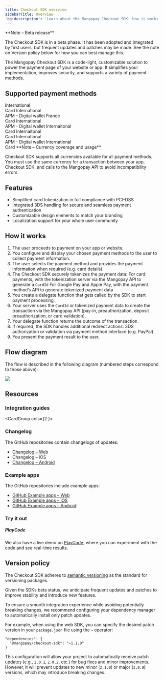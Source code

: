 ```yaml
---
title: Checkout SDK overview
sidebarTitle: Overview
'og:description': 'Learn about the Mangopay Checkout SDK: how it works, supported payment methods, features and versions.'  
---
```



<Note>  
**Note – Beta release** 
  
The Checkout SDK is in a beta phase. It has been adopted and integrated by first users, but frequent updates and patches may be made. See the note on Version policy below for how you can best manage this.  
</Note>  

The Mangopay Checkout SDK is a code-light, customizable solution to power the payment page of your website or app. It simplifies your implementation, improves security, and supports a variety of payment methods.   

## Supported payment methods  

<CardGroup cols={3}>
    <Card
        title="AMEX"
        icon={LogoAmex}
        href="/guides/payment-methods/card"
    >
        International<br/>
        Card
    </Card>
    <Card
        title="Apple Pay"
        icon={LogoApplePay}
        href="/guides/payment-methods/apple-pay"
    >
        International<br/>
        APM - Digital wallet
    </Card>
    <Card
        title="CB"
        icon={LogoCb}
        href="/guides/payment-methods/card"
    >
        France<br/>
        Card
    </Card>
    <Card
        title="Google Pay"
        icon={LogoGooglePay}
        href="/guides/payment-methods/google-pay"
    >
        International<br/>
        APM - Digital wallet
    </Card>
    <Card
        title="Maestro"
        icon={LogoMaestro}
        href="/guides/payment-methods/card"
    >
        Internaitonal<br/>
        Card
    </Card>
    <Card
        title="Mastercard"
        icon={LogoMastercard}
        href="/guides/payment-methods/card"
    >
        Internaitonal<br/>
        Card
    </Card>
    <Card
        title="PayPal"
        icon={LogoPayPal}
        href="/guides/payment-methods/paypal"
    >
        International<br/>
        APM - Digital wallet
    </Card>
    <Card
        title="Visa"
        icon={LogoVisa}
        href="/guides/payment-methods/card"
    >
        International<br/>
        Card
    </Card>

</CardGroup>


<Note>  
**Note – Currency coverage and usage** 
  
Checkout SDK supports all currencies available for all payment methods.  
You must use the same currency for a transaction between your app, Checkout SDK, and calls to the Mangopay API to avoid incompatibility errors.  
</Note>  

## Features  
- Simplified card tokenization in full compliance with PCI-DSS  
- Integrated 3DS handling for secure and seamless payment authentication  
- Customizable design elements to match your branding  
- Localization support for your whole user community  

## How it works  
1. The user proceeds to payment on your app or website.  
2. You configure and display your chosen payment methods to the user to collect payment information.  
3. The user selects the payment method and provides the payment information when required (e.g. card details).  
4. The Checkout SDK securely tokenizes the payment data:
For card payments, with the tokenization server via the Mangopay API to generate a `CardId`
For Google Pay and Apple Pay, with the payment method’s API to generate tokenized payment data  
5. You create a delegate function that gets called by the SDK to start payment processing.  
6. Your server uses the `CardId` or tokenized payment data to create the transaction via the Mangopay API (pay-in, preauthorization, deposit preauthorization, or card validation).  
7. Your delegate function returns the outcome of the transaction.  
8. If required, the SDK handles additional redirect actions: 3DS authorization or validation via payment method interface (e.g. PayPal).  
9. You present the payment result to the user.  

## Flow diagram

The flow is described in the following diagram (numbered steps correspond to those above):

<img src="/images/diagram_checkout-sdk_how-it-works.png"/>

## Resources  

### Integration guides

<CardGroup cols={2 }>
  <Card title="Checkout - Web" href="/sdks/checkout/web">

  </Card>
  <Card title="Checkout - iOS" href="/sdks/checkout/ios">

  </Card>
  <Card title="Checkout - Android" href="/sdks/checkout/android">

  </Card>
</CardGroup>

### Changelog  

The GitHub repositories contain changelogs of updates:  
- [Changelog – Web](https://github.com/Mangopay/mangopay-checkout-web/blob/main/CHANGELOG.md)  
- Changelog – iOS 
- [Changelog – Android](https://github.com/Mangopay/mangopay-checkout-android/blob/main/CHANGELOG.md)  

### Example apps 

The GitHub repositories include example apps:

- [GitHub Example apps – Web](https://github.com/Mangopay/mangopay-checkout-web/tree/main/examples)
- [GitHub Example apps – iOS](https://github.com/Mangopay/mangopay-checkout-ios/tree/main/Examples)
- [GitHub Example apps – Android](https://github.com/Mangopay/mangopay-checkout-android/tree/main/example)

### Try it out
##### **PlayCode**

We also have a live demo on [PlayCode](https://playcode.io/1840460), where you can experiment with the code and see real-time results.

## Version policy  

The Checkout SDK adheres to [semantic versioning](https://semver.org/) as the standard for versioning packages.  

Given the SDKs beta status, we anticipate frequent updates and patches to improve stability and introduce new features.  

To ensure a smooth integration experience while avoiding potentially breaking changes, we recommend configuring your dependency manager to automatically install only patch updates.  

For example, when using the web SDK, you can specify the desired patch version in your `package.json` file using the `~` operator:  

```shell Specify patch version
"dependencies": {
  "@mangopay/checkout-sdk": "~1.1.0"
}
```  

This configuration will allow your project to automatically receive patch updates (e.g., `2.0.1`, `2.0.2`, etc.) for bug fixes and minor improvements. However, it will prevent updates to new minor (`2.1.0`) or major (`3.0.0`) versions, which may introduce breaking changes.